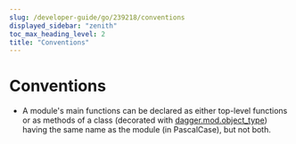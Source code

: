 ```yaml
---
slug: /developer-guide/go/239218/conventions
displayed_sidebar: "zenith"
toc_max_heading_level: 2
title: "Conventions"
---
```



# Conventions

<PartialExperimentalDocs />

- A module's main functions can be declared as either top-level functions or as methods of a class (decorated with [dagger.mod.object_type](https://dagger-io.readthedocs.io/en/latest/module.html#dagger.mod.object_type)) having the same name as the module (in PascalCase), but not both.
